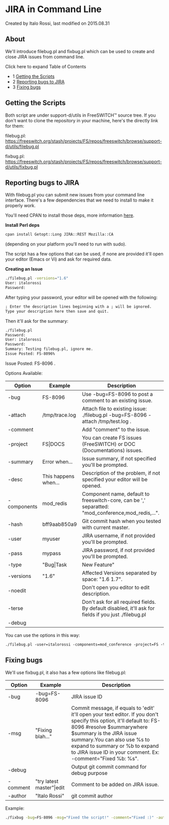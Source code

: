 
# JIRA in Command Line 

 Created by  Italo Rossi, last modified on 2015.08.31

## About

We'll introduce filebug.pl and fixbug.pl which can be used to create and close JIRA issues from command line. 

Click here to expand Table of Contents

* 1 [Getting the Scripts](#getting-the-scripts)
* 2 [Reporting bugs to JIRA](#reporting-bugs-to-jira)
* 3 [Fixing bugs](#fixing-bugs)

## Getting the Scripts

Both script are under support-d/utils in FreeSWITCH™ source tree. If you don't want to clone the repository in your machine, here's the directly link for them:

filebug.pl: <https://freeswitch.org/stash/projects/FS/repos/freeswitch/browse/support-d/utils/filebug.pl>

fixbug.pl: <https://freeswitch.org/stash/projects/FS/repos/freeswitch/browse/support-d/utils/fixbug.pl>

## Reporting bugs to JIRA

With filebug.pl you can submit new issues from your command line interface. There's a few dependencies that we need to install to make it properly work.

You'll need CPAN to install those deps, more information [here](http://www.cpan.org/).

**Install Perl deps**

```bash
cpan install Getopt::Long JIRA::REST Mozilla::CA 
```

(depending on your platform you'll need to run with sudo). 

The script has a few options that can be used, if none are provided it'll open your editor (Emacs or Vi) and ask for required data.

**Creating an Issue**

```bash
./filebug.pl -versions="1.6"
User: italorossi
Password:
```

After typing your password, your editor will be opened with the following:

```xml
; Enter the description lines beginning with a ; will be ignored.
Type your description here then save and quit.
```

Then it'll ask for the summary:

```xml
./filebug.pl
Password:
User: italorossi
Password:
Summary: Testing filebug.pl, ignore me.
Issue Posted: FS-8096%
```

Issue Posted: FS-8096 .

Options Available:

| Option       | Example                 | Description                                                                                           |
| ------------ | ----------------------- | ----------------------------------------------------------------------------------------------------- |
| \-bug        | FS-8096                 | Use -bug=FS-8096 to post a comment to an existing issue.                                              |
| \-attach     | /tmp/trace.log          | Attach file to existing issue: ./filebug.pl -bug=FS-8096 -attach /tmp/test.log .                      |
| \-comment    |                         | Add "comment" to the issue.                                                                           |
| \-project    | FS\|DOCS                | You can create FS issues (FreeSWITCH) or DOC (Documentations) issues.                                 |
| \-summary    | Error when...           | Issue summary, if not specified you'll be prompted.                                                   |
| \-desc       | This happens when...    | Description of the problem, if not specified your editor will be opened.                              |
| \-components | mod\_redis              | Component name, default to freeswitch-core, can be ',' separatted: "mod\_conference,mod\_redis,...".  |
| \-hash       | bff9aab850a9            | Git commit hash when you tested with current master.                                                  |
| \-user       | myuser                  | JIRA username, if not provided you'll be prompted.                                                    |
| \-pass       | mypass                  | JIRA password, if not provided you'll be prompted.                                                    |
| \-type       | "Bug\|Task|New Feature" | Default to Bug.                                                                                       |
| \-versions   | "1.6"                   | Affected Versions separated by space: "1.6 1.7".                                                      |
| \-noedit     |                         | Don't open you editor to edit description.                                                            |
| \-terse      |                         | Don't ask for all required fields. By default disabled, it'll ask for fields if you just ./filebug.pl |
| \-debug      |                         |                                                                                                       |

You can use the options in this way:

```xml
./filebug.pl -user=italorossi -components=mod_conference -project=FS -type="Bug" ...
```

## Fixing bugs

We'll use fixbug.pl, it also has a few options like filebug.pl:

| Option    | Example                   | Description                                                                                                                                                                                                                                                                                                    |
| --------- | ------------------------- | -------------------------------------------------------------------------------------------------------------------------------------------------------------------------------------------------------------------------------------------------------------------------------------------------------------- |
| \-bug     | \-bug=FS-8096             | JIRA issue ID                                                                                                                                                                                                                                                                                                  |
| \-msg     | "Fixing blah..."          | Commit message, if equals to 'edit' it'll open your text editor. If you don't specify this option, it'll default to: FS-8096 #resolve $summarywhere $summary is the JIRA issue summary.You can also use %s to expand to summary or %b to expand to JIRA issue ID in your comment. Ex: -comment="Fixed %b: %s". |
| \-debug   |                           | Output git commit command for debug purpose                                                                                                                                                                                                                                                                    |
| \-comment | "try latest master"\|edit | Comment to be added on JIRA issue.                                                                                                                                                                                                                                                                             |
| \-author  | "Italo Rossi"             | git commit author                                                                                                                                                                                                                                                                                              |

Example:

```bash
./fixbug -bug=FS-8096 -msg="Fixed the script!" -comment="Fixed :)" -author="Italo Rossi"
```


